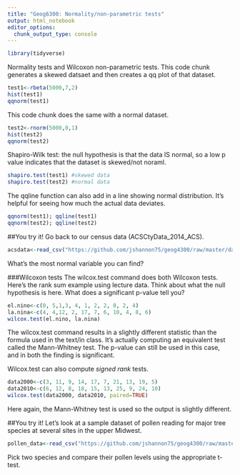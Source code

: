 ```yaml
---
title: "Geog6300: Normality/non-parametric tests"
output: html_notebook
editor_options: 
  chunk_output_type: console
---
```


```r
library(tidyverse)
```


Normality tests and Wilcoxon non-parametric tests. This code chunk generates a skewed datsaet and then creates a qq plot of that dataset.

```r
test1<-rbeta(5000,7,2) 
hist(test1) 
qqnorm(test1) 
```

This code chunk does the same with a normal dataset.

```r
test2<-rnorm(5000,0,1)
hist(test2) 
qqnorm(test2) 
```

Shapiro-Wilk test: the null hypothesis is that the data IS normal, so a low p value indicates that the dataset is skewed/not noraml.
```r
shapiro.test(test1) #skewed data
shapiro.test(test2) #normal data
```

The qqline function can also add in a line showing normal distribution. It's helpful for seeing how much the actual data deviates.

```r
qqnorm(test1); qqline(test1)
qqnorm(test2); qqline(test2)
```

##You try it!
Go back to our census data (ACSCtyData_2014_ACS). 
```r
acsdata<-read_csv("https://github.com/jshannon75/geog4300/raw/master/data/ACSCtyData_2014ACS.csv")
```
What's the most normal variable you can find?


###Wilcoxon tests
The wilcox.test command does both Wilcoxon tests. Here's the rank sum example using lecture data. Think about what the null hypothesis is here. What does a significant p-value tell you?
```r
el.nino<-c(0, 5,1,3, 4, 1, 2, 2, 0, 2, 4)
la.nina<-c(4, 4,12, 2, 17, 7, 6, 10, 4, 8, 6)
wilcox.test(el.nino, la.nina)
```

The wilcox.test command results in a slightly different statistic than the formula used in the text/in class. It's actually computing an equivalent test called the Mann-Whitney test. The p-value can still be used in this case, and in both the finding is significant.

Wilcox.test can also compute *signed rank* tests.
```r
data2000<-c(3, 11, 9, 14, 17, 7, 21, 13, 19, 5)
data2010<-c(6, 12, 8, 18, 15, 13, 25, 9, 24, 10)
wilcox.test(data2000, data2010, paired=TRUE)
```
Here again, the Mann-Whitney test is used so the output is slightly different.

##You try it!
Let's look at a sample dataset of pollen reading for major tree species at several sites in the upper Midwest.

```r
pollen_data<-read_csv("https://github.com/jshannon75/geog4300/raw/master/data/Midwest_Pollen_Data.csv")
```
Pick two species and compare their pollen levels using the appropriate t-test.
